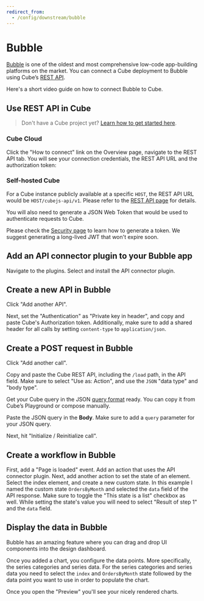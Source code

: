 ```yaml
---
redirect_from:
  - /config/downstream/bubble
---
```


# Bubble
[Bubble](https://bubble.io/) is one of the oldest and most comprehensive
low-code app-building platforms on the market. You can connect a Cube deployment
to Bubble using Cube’s [REST API](https://cube.dev/docs/rest-api).

Here's a short video guide on how to connect Bubble to Cube.

<LoomVideo url="https://www.loom.com/embed/554bee2daa7e42529b8eb4d0494e6674" />

## Use REST API in Cube

> Don't have a Cube project yet?
> [Learn how to get started here](https://cube.dev/docs/getting-started/cloud/overview).

###  Cube Cloud

Click the "How to connect" link on the Overview page, navigate to the REST API
tab. You will see your connection credentials, the REST API URL and the
authorization token:

<Screenshot src="https://ucarecdn.com/5e861647-21df-407d-951d-6a88d5ed9f97/" />

###  Self-hosted Cube

For a Cube instance publicly available at a specific `HOST`, the REST API URL
would be `HOST/cubejs-api/v1`. Please refer to the
[REST API page](https://cube.dev/docs/rest-api) for details.

You will also need to generate a JSON Web Token that would be used to
authenticate requests to Cube.

Please check the
[Security page](https://cube.dev/docs/security#generating-json-web-tokens-jwt)
to learn how to generate a token. We suggest generating a long-lived JWT that
won't expire soon.

## Add an API connector plugin to your Bubble app

Navigate to the plugins. Select and install the API connector plugin.

## Create a new API in Bubble

Click "Add another API".

<Screenshot src="https://ucarecdn.com/a2e85b6e-b321-40d8-ba56-2dc4b7d7f50b/" />

Next, set the "Authentication" as "Private key in header", and copy and paste
Cube's Authorization token. Additionally, make sure to add a shared header for
all calls by setting `content-type` to `application/json`.

<Screenshot src="https://ucarecdn.com/8bf3d936-1886-4bc0-b6c4-10bb76adb21f/" />

## Create a POST request in Bubble

Click "Add another call".

Copy and paste the Cube REST API, including the `/load` path, in the API field.
Make sure to select "Use as: Action", and use the `JSON` "data type" and "body
type".

<Screenshot src="https://ucarecdn.com/5f857c2f-ba88-40a9-9112-b4368a19b608/" />

Get your Cube query in the JSON
[query format](https://cube.dev/docs/query-format) ready. You can copy it from
Cube’s Playground or compose manually.

Paste the JSON query in the **Body**. Make sure to add a `query` parameter for
your JSON query.

<Screenshot src="https://ucarecdn.com/4e86bc38-56bb-44bc-b99d-6b55bb963761/" />

Next, hit "Initialize / Reinitialize call".

## Create a workflow in Bubble

First, add a "Page is loaded" event. Add an action that uses the API connector
plugin. Next, add another action to set the state of an element. Select the
index element, and create a new custom state. In this example I named the custom
state `OrdersByMonth` and selected the `data` field of the API response. Make
sure to toggle the "This state is a list" checkbox as well. While setting the
state's value you will need to select "Result of step 1" and the `data` field.

<Screenshot src="https://ucarecdn.com/9f7a98e2-6ba8-463b-bbee-059fd29da4ab/" />

## Display the data in Bubble

Bubble has an amazing feature where you can drag and drop UI components into the
design dashboard.

Once you added a chart, you configure the data points. More specifically, the
series categories and series data. For the series categories and series data you
need to select the `index` and `OrdersByMonth` state followed by the data point
you want to use in order to populate the chart.

<Screenshot src="https://ucarecdn.com/c2684ea0-5cad-4fee-9496-e9bc745ea68c/" />

Once you open the "Preview" you'll see your nicely rendered charts.

<Screenshot src="https://ucarecdn.com/1e1790fc-a5ed-4921-b1f1-7cd326ea6932/" />
